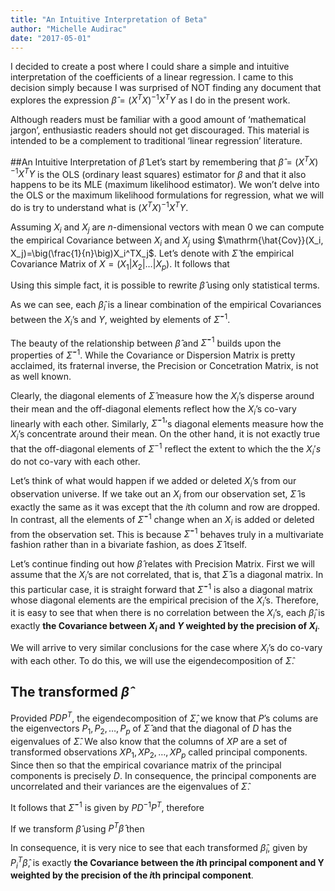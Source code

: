 ```yaml
---
title: "An Intuitive Interpretation of Beta"
author: "Michelle Audirac"
date: "2017-05-01"
---
```


I decided to create a post where I could share a simple and intuitive interpretation of the coefficients of a linear regression. I came to this decision simply because I was surprised of NOT finding any document that explores the expression $\hat\beta = (X^TX)^{-1}X^TY$ as I do in the present work.

Although readers must be familiar with a good amount of 'mathematical jargon', enthusiastic readers should not get discouraged. This material is intended to be a complement to traditional 'linear regression' literature. 

<!--Finance professionals whose careers are related to Asset Management understand the relevance of $\hat\beta$ provided the common use of CAPM in the field. This is why my post 'CAPM example' is specially addressed to portfolio analytics users. In the 'CAPM example' post, theory is put into practice and the results that are shown here are proven using code and data.-->

##An Intuitive Interpretation of $\hat\beta$
Let's start by remembering that $\hat\beta = (X^TX)^{-1}X^TY$ is the OLS (ordinary least squares) estimator for $\beta$ and that it also happens to be its MLE (maximum likelihood estimator). We won't delve into the OLS or the maximum likelihood formulations for regression, what we will do is try to understand what is $(X^TX)^{-1}X^TY$.

Assuming $X_i$ and $X_j$ are $n$-dimensional vectors with mean 0 we can compute the empirical Covariance between $X_i$ and $X_j$ using $\mathrm{\hat{Cov}}(X_i, X_j)=\big(\frac{1}{n}\big)X_i^TX_j$. Let's denote with $\hat\Sigma$ the empirical Covariance Matrix of $X = (X_1| X_2|\dots|X_p)$. It follows that

\begin{equation}
\hat\Sigma

= \Big(\frac{1}{n}\Big) X^TX 

= \Big(\frac{1}{n}\Big) \begin{pmatrix}
X_1^TX_1 & X_1^TX_2 & \ldots &X_1^TX_p \\
\vdots & \vdots & \ddots & \vdots \\
X_p^TX_1 & X_p^TX_2 & \ldots &X_p^TX_p
\end{pmatrix}

\end{equation} 

Using this simple fact, it is possible to rewrite $\hat\beta$ using only statistical terms. 
\begin{equation}
\hat\beta=(X^TX)^{-1}X^TY

= \frac{1}{n}\hat\Sigma^{-1} X^TY

= \frac{1}{n}\hat\Sigma^{-1} \begin{pmatrix}
X_1^TY\\
X_2^TY\\
\vdots\\
X_p^TY
\end{pmatrix}

= \hat\Sigma^{-1} \begin{pmatrix}
\mathrm{\hat{Cov}}(X_1, Y)\\
\mathrm{\hat{Cov}}(X_2, Y)\\
\vdots\\
\mathrm{\hat{Cov}}(X_p, Y)\\
\end{pmatrix}

= \hat\Sigma^{-1}\mathrm{\hat{Cov}}(X, Y)

\end{equation}

As we can see, each $\hat\beta_i$ is a linear combination of the empirical Covariances between the $X_i$'s and $Y$, weighted by elements of $\hat\Sigma^{-1}$.

The beauty of the relationship between $\hat\beta$ and $\hat\Sigma^{-1}$ builds upon the properties of $\hat\Sigma^{-1}$. While the Covariance or Dispersion Matrix is pretty acclaimed, its fraternal inverse, the Precision or Concetration Matrix, is not as well known.

Clearly, the diagonal elements of $\hat\Sigma$ measure how the $X_i$'s disperse around their mean and the off-diagonal elements reflect how the $X_i$'s co-vary linearly with each other. Similarly, $\hat\Sigma^{-1}$'s diagonal elements measure how the $X_i$'s concentrate around their mean. On the other hand, it is not exactly true that the off-diagonal elements of $\Sigma^{-1}$ reflect the extent to which the the $X_i's$ do not co-vary with each other. 

Let's think of what would happen if we added or deleted $X_i$'s from our observation universe. If we take out an $X_i$ from our observation set, $\hat\Sigma$ is exactly the same as it was except that the $i$th column and row are dropped. In contrast, all the elements of $\hat\Sigma^{-1}$ change when an $X_i$ is added or deleted from the observation set. This is because $\hat\Sigma^{-1}$ behaves truly in a multivariate fashion rather than in a bivariate fashion, as does $\hat\Sigma$ itself. 

Let's continue finding out how $\hat\beta$ relates with Precision Matrix. First we will assume that the $X_i$'s are not correlated, that is, that $\hat\Sigma$ is a diagonal matrix. In this particular case, it is straight forward that $\hat\Sigma^{-1}$ is also a diagonal matrix whose diagonal elements are the empirical precision of the $X_i$'s. Therefore, it is easy to see that when there is no correlation between the $X_i$'s, each $\hat\beta_i$ is exactly **the Covariance between $X_i$ and $Y$ weighted by the precision of $X_i$**.

We will arrive to very similar conclusions for the case where $X_i$'s do co-vary with each other. To do this, we will use the eigendecomposition of $\hat\Sigma$. 

## The transformed $\hat\beta$
Provided $PDP^T$, the eigendecomposition of $\hat\Sigma$, we know that $P$'s colums are the eigenvectors $P_1, P_2,\ldots, P_p$ of $\hat\Sigma$ and that the diagonal of $D$ has the eigenvalues of $\hat\Sigma$. We also know that the columns of $XP$ are a set of transformed observations $XP_1, XP_2,\ldots, XP_p$ called principal components. Since
\begin{equation}
\mathrm{PDP^T}=\hat\Sigma=\frac{1}{n}X^TX
\end{equation}
then
\begin{equation}
D=\frac{1}{n}P^TX^TXP=\frac{1}{n}(XP)^TXP
\end{equation}
so that the empirical covariance matrix of the principal components is precisely $D$. In consequence, the principal components are uncorrelated and their variances are the eigenvalues of $\hat\Sigma$.

It follows that $\hat\Sigma^{-1}$ is given by $PD^{-1}P^T$, therefore 

\begin{align}
\hat\beta &= \hat\Sigma^{-1}\mathrm{\hat{Cov}}(X, Y) \\
&= PD^{-1}P^T\mathrm{\hat{Cov}}(X, Y) \\
&= PD^{-1}\mathrm{\hat{Cov}}(XP, Y) \\
\end{align}

If we transform $\hat\beta$ using $P^T\hat\beta$ then 
\begin{equation}
\mathrm{P}^T\beta = \mathrm{D^{-1}}\mathrm{\hat{Cov}}(XP, Y)
\end{equation}

In consequence, it is very nice to see that each transformed $\hat\beta_i$, given by $P_i^T\hat\beta$, is exactly **the Covariance between the $i$th principal component and Y weighted by the precision of the $i$th principal component**.
